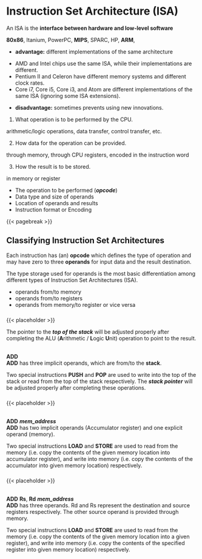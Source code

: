 # [Instruction Set Architecture (ISA)]{color=red}

An ISA is the **interface between hardware and low-level software**

::: {.tcolorbox options="colback=boxbodycol, colframe=boxheadcol, title=Some modern instruction set architectures:, coltitle=boxtitlecol, colbacktitle=boxheadcol"}
[**80x86**]{color=red}, Itanium, PowerPC, [**MIPS**]{color=red}, SPARC, HP, [**ARM**]{color=red}, [**\underline{RISC-V}**]{color=red}
:::

:::: {.tcolorbox options="colback=boxbodycol, colframe=boxheadcol, title=Issues with a fixed ISA:, coltitle=boxtitlecol, colbacktitle=boxheadcol"}
-   [**advantage:**]{color=red} different implementations of the same architecture

::: {.tcolorbox options="oversize, left=11pt, right=11pt, colback=boxbodycol2, colframe=boxheadcol2, title=Example, coltitle=boxtitlecol2, colbacktitle=boxheadcol2"}
-   AMD and Intel chips use the same ISA, while their implementations are different.
-   Pentium II and Celeron have different memory systems and different clock rates.
-   Core i7, Core i5, Core i3, and Atom are different implementations of the same ISA (ignoring some ISA extensions).
:::

-   [**disadvantage:**]{color=red} sometimes prevents using new innovations.

::::

[**\underline{ISA design:}**]{color=red} [\textbf{What is needed to be included in each \textit{\underline{machine instruction?}}}]{color=blue}

1.  What operation is to be performed by the CPU.

::: {.tcolorbox options="colback=boxbodycol, colframe=boxbodycol"}
arithmetic/logic operations, data transfer, control transfer, etc.
:::

2.  How data for the operation can be provided.

::: {.tcolorbox options="colback=boxbodycol, colframe=boxbodycol"}
through memory, through CPU registers, encoded in the instruction word
:::

3.  How the result is to be stored.

::: {.tcolorbox options="colback=boxbodycol, colframe=boxbodycol"}
in memory or register
:::

::: {.tcolorbox options="colback=boxbodycol, colframe=boxheadcol, title=\\textcolor{red}{\\textbf{Therefore, the ISA must define:}}, coltitle=boxtitlecol, colbacktitle=boxheadcol"}
-   The operation to be performed (***opcode***)
-   Data type and size of operands
-   Location of operands and results
-   Instruction format or Encoding
:::

{{< pagebreak >}}

## Classifying Instruction Set Architectures

Each instruction has (an) [**opcode**]{color=red} which defines the type of operation and may have zero to three [**operands**]{color=red} for input data and the result destination.

::: {.tcolorbox options="colback=boxbodycol, colframe=boxbodycol"}
The type storage used for operands is the most basic differentiation among different types of Instruction Set Architectures (ISA).

-   operands from/to memory
-   operands from/to registers
-   operands from memory/to register or vice versa
:::

### [\underline{Stack-based Architecture}]{color=red}

::::::: {layout="[40,60]" fig-pos="H"}

::: {#first-column}
<!-- ! placeholder ! -->
{{< placeholder >}}
:::

::::: {#second-column}
::: {.tcolorbox options="colback=boxbodycol, colframe=boxbodycol"}
The pointer to the ***top of the stack*** will be adjusted properly after completing the ALU (**A**rithmetic / **L**ogic **U**nit) operation to point to the result.
:::

::: {.tcolorbox options="colback=boxbodycol, colframe=boxbodycol"}
**\underline{Instruction:}**\
[**ADD**]{color=red}\
[**ADD**]{color=blue} has three implicit operands, which are from/to the **stack**.
:::
:::::
:::::::

::: {.tcolorbox options="colback=boxbodycol, colframe=boxbodycol"}
Two special instructions [**PUSH**]{color=red} and [**POP**]{color=red} are used to write into the top of the stack or read from the top of the stack respectively. The ***stack pointer*** will be adjusted properly after completing these operations.
:::

### [\underline{Accumulator-based Architecture}]{color=red}

:::::: {layout="[40,60]" fig-pos="H"}

:::{#first-column}
<!-- ! placeholder ! -->
{{< placeholder >}}
:::

::::{#second-column}
::: {.tcolorbox options="colback=boxbodycol, colframe=boxbodycol"}
**\underline{Instruction:}**\
[**ADD**]{color=red}    ***mem_address***\
[**ADD**]{color=blue} has two implicit operands (Accumulator register) and one explicit operand (memory).
:::
::::
::::::

::: {.tcolorbox options="colback=boxbodycol, colframe=boxbodycol"}
Two special instructions [**LOAD**]{color=red} and [**STORE**]{color=red} are used to read from the memory (i.e. copy the contents of the given memory location into accumulator register), and write into memory (i.e. copy the contents of the accumulator into given memory location) respectively.
:::

### [\underline{Register-Memory Architecture}]{color=red}

:::::: {layout="[40,60]" fig-pos="H"}

:::{#first-column}
<!-- ! placeholder ! -->
{{< placeholder >}}
:::

::::{#second-column}
::: {.tcolorbox options="colback=boxbodycol, colframe=boxbodycol"}
**\underline{Instruction:}**\
[**ADD**]{color=red} **Rs**, **Rd** ***mem_address***\
[**ADD**]{color=blue} has three operands. [Rd]{color=red} and [Rs]{color=red} represent the destination and source registers respectively. The other source operand is provided through memory.
:::
::::
::::::

::: {.tcolorbox options="colback=boxbodycol, colframe=boxbodycol"}
Two special instructions [**LOAD**]{color=red} and [**STORE**]{color=red} are used to read from the memory (i.e. copy the contents of the given memory location into a given register), and write into memory (i.e. copy the contents of the specified register into given memory location) respectively.
:::
